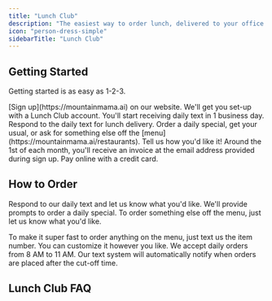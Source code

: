 ```yaml
---
title: "Lunch Club"
description: "The easiest way to order lunch, delivered to your office."
icon: "person-dress-simple"
sidebarTitle: "Lunch Club"
---
```


## Getting Started

Getting started is as easy as 1-2-3.

<Steps>
  <Step title="Sign Up">
    [Sign up](https://mountainmama.ai) on our website. We'll get you set-up with a Lunch Club account. You'll start receiving daily text in 1 business day.
  </Step>

  <Step title="Order Lunch">
    Respond to the daily text for lunch delivery. Order a daily special, get your usual, or ask for something else off the [menu](https://mountainmama.ai/restaurants). Tell us how you'd like it!
  </Step>

  <Step title="Pay Online">
    Around the 1st of each month, you'll receive an invoice at the email address provided during sign up. Pay online with a credit card.
  </Step>
</Steps>

## How to Order

Respond to our daily text and let us know what you'd like. We'll provide prompts to order a daily special. To order something else off the menu, just let us know what you'd like.

<Tip>
  To make it super fast to order anything on the menu, just text us the item number. You can customize it however you like.
</Tip>

<Warning>
  We accept daily orders from 8 AM to 11 AM. Our text system will automatically notify when orders are placed after the cut-off time.
</Warning>

## Lunch Club FAQ
